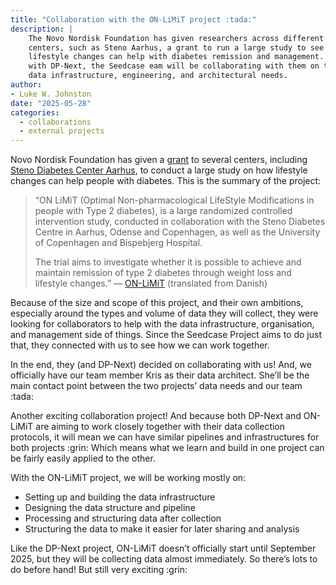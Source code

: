 ```yaml
---
title: "Collaboration with the ON-LiMiT project :tada:"
description: |
    The Novo Nordisk Foundation has given researchers across different research
    centers, such as Steno Aarhus, a grant to run a large study to see how
    lifestyle changes can help with diabetes remission and management.  Like
    with DP-Next, the Seedcase eam will be collaborating with them on their
    data infrastructure, engineering, and architectural needs.
author:
- Luke W. Johnston
date: "2025-05-28"
categories:
  - collaborations
  - external projects
---
```


Novo Nordisk Foundation has given a
[grant](https://novonordiskfonden.dk/en/news/new-study-seeks-answers-on-the-role-of-diet-and-exercise-in-diabetes-remission/)
to several centers, including [Steno Diabetes Center
Aarhus](https://www.stenoaarhus.dk/), to conduct a large study on how
lifestyle changes can help people with diabetes. This is the summary of
the project:

> "ON LiMiT (Optimal Non-pharmacological LifeStyle Modifications in
> people with Type 2 diabetes), is a large randomized controlled
> intervention study, conducted in collaboration with the Steno Diabetes
> Centre in Aarhus, Odense and Copenhagen, as well as the University of
> Copenhagen and Bispebjerg Hospital.
>
> The trial aims to investigate whether it is possible to achieve and
> maintain remission of type 2 diabetes through weight loss and
> lifestyle changes." --- [ON-LiMiT](https://onlimit.dk) (translated
> from Danish)

Because of the size and scope of this project, and their own ambitions,
especially around the types and volume of data they will collect, they
were looking for collaborators to help with the data infrastructure,
organisation, and management side of things. Since the Seedcase Project
aims to do just that, they connected with us to see how we can work
together.

In the end, they (and DP-Next) decided on collaborating with us! And, we
officially have our team member Kris as their data architect. She'll be
the main contact point between the two projects' data needs and our team
:tada:

Another exciting collaboration project! And because both DP-Next and
ON-LiMiT are aiming to work closely together with their data collection
protocols, it will mean we can have similar pipelines and
infrastructures for both projects :grin: Which means what we learn
and build in one project can be fairly easily applied to the other.

With the ON-LiMiT project, we will be working mostly on:

-   Setting up and building the data infrastructure
-   Designing the data structure and pipeline
-   Processing and structuring data after collection
-   Structuring the data to make it easier for later sharing and
    analysis

Like the DP-Next project, ON-LiMiT doesn't officially start until
September 2025, but they will be collecting data almost immediately. So
there's lots to do before hand! But still very exciting :grin:
